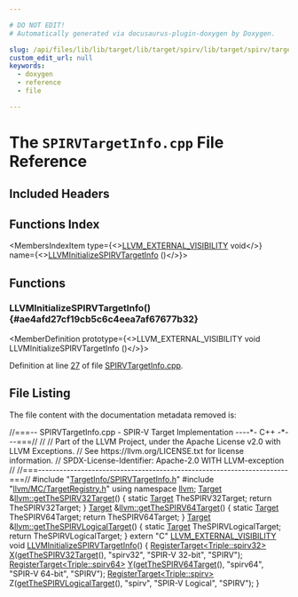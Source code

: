```yaml
---

# DO NOT EDIT!
# Automatically generated via docusaurus-plugin-doxygen by Doxygen.

slug: /api/files/lib/lib/target/lib/target/spirv/lib/target/spirv/targetinfo/spirvtargetinfo-cpp
custom_edit_url: null
keywords:
  - doxygen
  - reference
  - file

---
```





# The `SPIRVTargetInfo.cpp` File Reference

<DoxygenPage pluginConfig={pluginConfig}>



## Included Headers

<IncludesList>
<IncludesListItem
  filePath="TargetInfo/SPIRVTargetInfo.h"
  permalink="/docs/api/files/lib/lib/target/lib/target/spirv/lib/target/spirv/targetinfo/spirvtargetinfo-h"
  isLocal="true" />
<IncludesListItem
  filePath="llvm/MC/TargetRegistry.h"
  permalink="/docs/api/files/include/include/llvm/include/llvm/mc/targetregistry-h"
  isLocal="true" />
</IncludesList>

## Functions Index

<MembersIndex>

<MembersIndexItem
  type={<><a href="/docs/api/files/include/include/llvm/include/llvm/support/compiler-h/#adeb6f14d9f377993d79fae2efb34ecac">LLVM&#95;EXTERNAL&#95;VISIBILITY</a> void</>}
  name={<><a href="#ae4afd27cf19cb5c6c4eea7af67677b32">LLVMInitializeSPIRVTargetInfo</a> ()</>}>
</MembersIndexItem>

</MembersIndex>


<SectionDefinition>

## Functions

### LLVMInitializeSPIRVTargetInfo() {#ae4afd27cf19cb5c6c4eea7af67677b32}

<MemberDefinition
  prototype={<>LLVM&#95;EXTERNAL&#95;VISIBILITY void LLVMInitializeSPIRVTargetInfo ()</>}>

Definition at line <a href="#l00027">27</a> of file <a href="/docs/api/files/lib/lib/target/lib/target/spirv/lib/target/spirv/targetinfo/spirvtargetinfo-cpp">SPIRVTargetInfo.cpp</a>.
</MemberDefinition>

</SectionDefinition>

## File Listing

The file content with the documentation metadata removed is:

<ProgramListing>

<Link id="l00001" /><CodeLine lineNumber="1"><Highlight kind="comment">//===-- SPIRVTargetInfo.cpp - SPIR-V Target Implementation ----&#42;- C++ -&#42;---===//</Highlight><Highlight kind="normal"></Highlight></CodeLine>
<Link id="l00002" /><CodeLine lineNumber="2"><Highlight kind="normal"></Highlight><Highlight kind="comment">//</Highlight><Highlight kind="normal"></Highlight></CodeLine>
<Link id="l00003" /><CodeLine lineNumber="3"><Highlight kind="normal"></Highlight><Highlight kind="comment">// Part of the LLVM Project, under the Apache License v2.0 with LLVM Exceptions.</Highlight><Highlight kind="normal"></Highlight></CodeLine>
<Link id="l00004" /><CodeLine lineNumber="4"><Highlight kind="normal"></Highlight><Highlight kind="comment">// See https://llvm.org/LICENSE.txt for license information.</Highlight><Highlight kind="normal"></Highlight></CodeLine>
<Link id="l00005" /><CodeLine lineNumber="5"><Highlight kind="normal"></Highlight><Highlight kind="comment">// SPDX-License-Identifier: Apache-2.0 WITH LLVM-exception</Highlight><Highlight kind="normal"></Highlight></CodeLine>
<Link id="l00006" /><CodeLine lineNumber="6"><Highlight kind="normal"></Highlight><Highlight kind="comment">//</Highlight><Highlight kind="normal"></Highlight></CodeLine>
<Link id="l00007" /><CodeLine lineNumber="7"><Highlight kind="normal"></Highlight><Highlight kind="comment">//===----------------------------------------------------------------------===//</Highlight><Highlight kind="normal"></Highlight></CodeLine>
<Link id="l00008" /><CodeLine lineNumber="8"><Highlight kind="normal"></Highlight></CodeLine>
<Link id="l00009" /><CodeLine lineNumber="9"><Highlight kind="normal"></Highlight><Highlight kind="preprocessor">#include &quot;<a href="/docs/api/files/lib/lib/target/lib/target/spirv/lib/target/spirv/targetinfo/spirvtargetinfo-h">TargetInfo/SPIRVTargetInfo.h</a>&quot;</Highlight><Highlight kind="normal"></Highlight></CodeLine>
<Link id="l00010" /><CodeLine lineNumber="10"><Highlight kind="normal"></Highlight><Highlight kind="preprocessor">#include &quot;<a href="/docs/api/files/include/include/llvm/include/llvm/mc/targetregistry-h">llvm/MC/TargetRegistry.h</a>&quot;</Highlight><Highlight kind="normal"></Highlight></CodeLine>
<Link id="l00011" /><CodeLine lineNumber="11"><Highlight kind="normal"></Highlight></CodeLine>
<Link id="l00012" /><CodeLine lineNumber="12"><Highlight kind="normal"></Highlight><Highlight kind="keyword">using namespace </Highlight><Highlight kind="normal"><a href="/docs/api/namespaces/llvm">llvm</a>;</Highlight></CodeLine>
<Link id="l00013" /><CodeLine lineNumber="13"><Highlight kind="normal"></Highlight></CodeLine>
<Link id="l00014" /><CodeLine lineNumber="14" lineLink="/docs/api/namespaces/llvm/#a20fa774c08e0782fb15cf575c66e4825"><Highlight kind="normal"><a href="/docs/api/classes/llvm/target">Target</a> &amp;<a href="/docs/api/namespaces/llvm/#a20fa774c08e0782fb15cf575c66e4825">llvm::getTheSPIRV32Target</a>() &#123;</Highlight></CodeLine>
<Link id="l00015" /><CodeLine lineNumber="15"><Highlight kind="normal">  </Highlight><Highlight kind="keyword">static</Highlight><Highlight kind="normal"> <a href="/docs/api/classes/llvm/target">Target</a> TheSPIRV32Target;</Highlight></CodeLine>
<Link id="l00016" /><CodeLine lineNumber="16"><Highlight kind="normal">  </Highlight><Highlight kind="keywordflow">return</Highlight><Highlight kind="normal"> TheSPIRV32Target;</Highlight></CodeLine>
<Link id="l00017" /><CodeLine lineNumber="17"><Highlight kind="normal">&#125;</Highlight></CodeLine>
<Link id="l00018" /><CodeLine lineNumber="18" lineLink="/docs/api/namespaces/llvm/#a94dbd3c342b8a45d80840da6846bd4cc"><Highlight kind="normal"><a href="/docs/api/classes/llvm/target">Target</a> &amp;<a href="/docs/api/namespaces/llvm/#a94dbd3c342b8a45d80840da6846bd4cc">llvm::getTheSPIRV64Target</a>() &#123;</Highlight></CodeLine>
<Link id="l00019" /><CodeLine lineNumber="19"><Highlight kind="normal">  </Highlight><Highlight kind="keyword">static</Highlight><Highlight kind="normal"> <a href="/docs/api/classes/llvm/target">Target</a> TheSPIRV64Target;</Highlight></CodeLine>
<Link id="l00020" /><CodeLine lineNumber="20"><Highlight kind="normal">  </Highlight><Highlight kind="keywordflow">return</Highlight><Highlight kind="normal"> TheSPIRV64Target;</Highlight></CodeLine>
<Link id="l00021" /><CodeLine lineNumber="21"><Highlight kind="normal">&#125;</Highlight></CodeLine>
<Link id="l00022" /><CodeLine lineNumber="22" lineLink="/docs/api/namespaces/llvm/#aa89d0cf3231444c3a2e29a98a82bcd75"><Highlight kind="normal"><a href="/docs/api/classes/llvm/target">Target</a> &amp;<a href="/docs/api/namespaces/llvm/#aa89d0cf3231444c3a2e29a98a82bcd75">llvm::getTheSPIRVLogicalTarget</a>() &#123;</Highlight></CodeLine>
<Link id="l00023" /><CodeLine lineNumber="23"><Highlight kind="normal">  </Highlight><Highlight kind="keyword">static</Highlight><Highlight kind="normal"> <a href="/docs/api/classes/llvm/target">Target</a> TheSPIRVLogicalTarget;</Highlight></CodeLine>
<Link id="l00024" /><CodeLine lineNumber="24"><Highlight kind="normal">  </Highlight><Highlight kind="keywordflow">return</Highlight><Highlight kind="normal"> TheSPIRVLogicalTarget;</Highlight></CodeLine>
<Link id="l00025" /><CodeLine lineNumber="25"><Highlight kind="normal">&#125;</Highlight></CodeLine>
<Link id="l00026" /><CodeLine lineNumber="26"><Highlight kind="normal"></Highlight></CodeLine>
<Link id="l00027" /><CodeLine lineNumber="27" lineLink="#ae4afd27cf19cb5c6c4eea7af67677b32"><Highlight kind="normal"></Highlight><Highlight kind="keyword">extern</Highlight><Highlight kind="normal"> </Highlight><Highlight kind="stringliteral">&quot;C&quot;</Highlight><Highlight kind="normal"> <a href="/docs/api/files/include/include/llvm/include/llvm/support/compiler-h/#adeb6f14d9f377993d79fae2efb34ecac">LLVM&#95;EXTERNAL&#95;VISIBILITY</a> </Highlight><Highlight kind="keywordtype">void</Highlight><Highlight kind="normal"> <a href="#ae4afd27cf19cb5c6c4eea7af67677b32">LLVMInitializeSPIRVTargetInfo</a>() &#123;</Highlight></CodeLine>
<Link id="l00028" /><CodeLine lineNumber="28"><Highlight kind="normal">  <a href="/docs/api/structs/llvm/registertarget">RegisterTarget&lt;Triple::spirv32&gt;</a> <a href="/docs/api/files/lib/lib/tablegen/tablegenbackendskeleton-cpp/#ab60f28d7a141ac46ccc200176a1bca8b">X</a>(<a href="/docs/api/namespaces/llvm/#a20fa774c08e0782fb15cf575c66e4825">getTheSPIRV32Target</a>(), </Highlight><Highlight kind="stringliteral">&quot;spirv32&quot;</Highlight><Highlight kind="normal">,</Highlight></CodeLine>
<Link id="l00029" /><CodeLine lineNumber="29"><Highlight kind="normal">                                    </Highlight><Highlight kind="stringliteral">&quot;SPIR-V 32-bit&quot;</Highlight><Highlight kind="normal">, </Highlight><Highlight kind="stringliteral">&quot;SPIRV&quot;</Highlight><Highlight kind="normal">);</Highlight></CodeLine>
<Link id="l00030" /><CodeLine lineNumber="30"><Highlight kind="normal">  <a href="/docs/api/structs/llvm/registertarget">RegisterTarget&lt;Triple::spirv64&gt;</a> <a href="/docs/api/files/lib/lib/tablegen/tablegenbackendskeleton-cpp/#a262774d3e5186511427e5b2414a85f7f">Y</a>(<a href="/docs/api/namespaces/llvm/#a94dbd3c342b8a45d80840da6846bd4cc">getTheSPIRV64Target</a>(), </Highlight><Highlight kind="stringliteral">&quot;spirv64&quot;</Highlight><Highlight kind="normal">,</Highlight></CodeLine>
<Link id="l00031" /><CodeLine lineNumber="31"><Highlight kind="normal">                                    </Highlight><Highlight kind="stringliteral">&quot;SPIR-V 64-bit&quot;</Highlight><Highlight kind="normal">, </Highlight><Highlight kind="stringliteral">&quot;SPIRV&quot;</Highlight><Highlight kind="normal">);</Highlight></CodeLine>
<Link id="l00032" /><CodeLine lineNumber="32"><Highlight kind="normal">  <a href="/docs/api/structs/llvm/registertarget">RegisterTarget&lt;Triple::spirv&gt;</a> Z(<a href="/docs/api/namespaces/llvm/#aa89d0cf3231444c3a2e29a98a82bcd75">getTheSPIRVLogicalTarget</a>(), </Highlight><Highlight kind="stringliteral">&quot;spirv&quot;</Highlight><Highlight kind="normal">,</Highlight></CodeLine>
<Link id="l00033" /><CodeLine lineNumber="33"><Highlight kind="normal">                                  </Highlight><Highlight kind="stringliteral">&quot;SPIR-V Logical&quot;</Highlight><Highlight kind="normal">, </Highlight><Highlight kind="stringliteral">&quot;SPIRV&quot;</Highlight><Highlight kind="normal">);</Highlight></CodeLine>
<Link id="l00034" /><CodeLine lineNumber="34"><Highlight kind="normal">&#125;</Highlight></CodeLine>

</ProgramListing>


</DoxygenPage>
